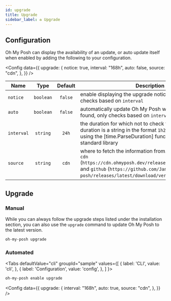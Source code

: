 ```yaml
---
id: upgrade
title: Upgrade
sidebar_label: ♻️ Upgrade
---
```



## Configuration

Oh My Posh can display the availability of an update, or auto update itself when
enabled by adding the following to your configuration.

<Config
  data={{
    upgrade: {
      notice: true,
      interval: "168h",
      auto: false,
      source: "cdn",
    },
  }}
/>

| Name       |   Type    | Default | Description                                                                                                                                                                                                                |
| ---------- | :-------: | :-----: | -------------------------------------------------------------------------------------------------------------------------------------------------------------------------------------------------------------------------- |
| `notice`   | `boolean` | `false` | enable displaying the upgrade notice on shell start, only checks based on `interval`                                                                                                                                       |
| `auto`     | `boolean` | `false` | automatically update Oh My Posh when an update is found, only checks based on `interval`                                                                                                                                   |
| `interval` | `string`  |  `24h`  | the duration for which not to check for an update. The duration is a string in the format `1h2m3s` and is parsed using the [time.ParseDuration] function from the Go standard library                                      |
| `source`   | `string`  |  `cdn`  | where to fetch the information from. Accepted values are `cdn` (`https://cdn.ohmyposh.dev/releases/latest/version.txt`) and `github` (`https://github.com/JanDeDobbeleer/oh-my-posh/releases/latest/download/version.txt`) |

## Upgrade

### Manual

While you can always follow the upgrade steps listed under the installation section,
you can also use the `upgrade` command to update Oh My Posh to the latest version.

```powershell
oh-my-posh upgrade
```

### Automated

<Tabs
  defaultValue="cli"
  groupId="sample"
  values={[
    { label: 'CLI', value: 'cli', },
    { label: 'Configuration', value: 'config', },
  ]
}>
<TabItem value="cli">

```powershell
oh-my-posh enable upgrade
```

</TabItem>
<TabItem value="config">

<Config
  data={{
    upgrade: {
      interval: "168h",
      auto: true,
      source: "cdn",
    },
  }}
/>

</TabItem>
</Tabs>

[customize]: /docs/installation/customize#custom-configuration
